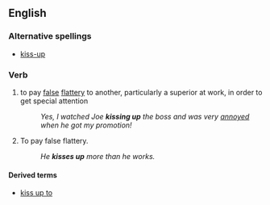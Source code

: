 ==English==
===Alternative spellings===
* [[kiss-up]]

=== Verb ===

{{en-verb|inf=to [[kiss]] [[up]]|kisses up|kissing up|kissed up}}
# {{transitive|idiom}} to pay [[false]] [[flattery]] to another, particularly a superior at work, in order to get special attention
#: ''Yes, I watched Joe '''kissing up''' the boss and was very [[annoyed]] when he got my promotion!''
# {{intransitive|idiom}} To pay false flattery.
#: ''He '''kisses up''' more than he works.''

====Derived terms====
* [[kiss up to]]